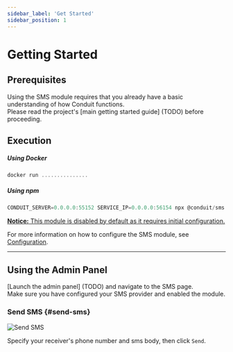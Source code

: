```yaml
---
sidebar_label: 'Get Started'
sidebar_position: 1
---
```


# Getting Started

## Prerequisites

Using the SMS module requires that you already have a basic understanding of how Conduit functions.<br />
Please read the project's [main getting started guide] (TODO) before proceeding.

## Execution

##### Using Docker

```jsx
docker run ...............
```

##### Using npm

```jsx
CONDUIT_SERVER=0.0.0.0:55152 SERVICE_IP=0.0.0.0:56154 npx @conduit/sms start
```

<ins><strong>Notice:</strong> This module is disabled by default as it requires initial configuration.</ins>

For more information on how to configure the SMS module, see [Configuration](config.mdx).

-------------------------------------------------

## Using the Admin Panel

[Launch the admin panel] (TODO) and navigate to the SMS page.<br />
Make sure you have configured your SMS provider and enabled the module.

### Send SMS {#send-sms}

![Send SMS](/img/modules/sms/admin/send_sms.png)

Specify your receiver's phone number and sms body, then click `Send`.
